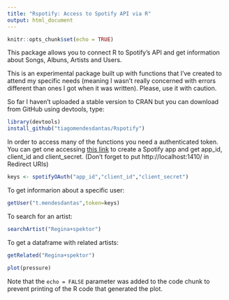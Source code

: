```yaml
---
title: "Rspotify: Access to Spotify API via R"
output: html_document
---
```




```r
knitr::opts_chunk$set(echo = TRUE)
```

This package allows you to connect R to Spotify's API and get information about Songs, Albuns, Artists and Users.

This is an experimental package built up with functions that I've created to attend my specific needs (meaning I wasn't really concerned with errors different than ones I got when it was written). Please, use it with caution. 

So far I haven't uploaded a stable version to CRAN but you can download from GitHub using devtools, type:

```r
library(devtools)
install_github("tiagomendesdantas/Rspotify")
```


In order to access many of the functions you need a authenticated token. You can get one accessing <a href="https://developer.spotify.com/web-api/"> this link</a> to create a Spotify app and get app_id, client_id and client_secret. (Don't forget to put http://localhost:1410/ in Redirect URIs)  



```r
keys <- spotifyOAuth("app_id","client_id","client_secret")
```


To get informarion about a specific user:
```r
getUser("t.mendesdantas",token=keys)
```


To search for an artist:
```r
searchArtist("Regina+spektor")
```

To get a dataframe with related artists:
```r
getRelated("Regina+spektor")
```


```r
plot(pressure)
```

Note that the `echo = FALSE` parameter was added to the code chunk to prevent printing of the R code that generated the plot.
